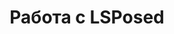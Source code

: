 ---
sidebar_position: 3
title: Работа с LSPosed
description: Настройка модуля ZennoDroid для LSPosed  
---